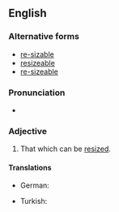 {{also|re-sizable}}
==English==

===Alternative forms===
* [[re-sizable]] {{qualifier|more formal}}
* [[resizeable]] {{qualifier|UK}}
* [[re-sizeable]] {{qualifier|UK}}

===Pronunciation===
* {{hyphenation|re|si|za|ble|lang=en}}

===Adjective===
{{en-adj}}

# {{lb|en|computing}} That which can be [[resized]].

====Translations====
{{trans-top|computing: able to be resized}}
* German: {{t|de|größenveränderbar}}
{{trans-mid}}
* Turkish: {{t|tr|boyutlandırılabilir}}
{{trans-bottom}}